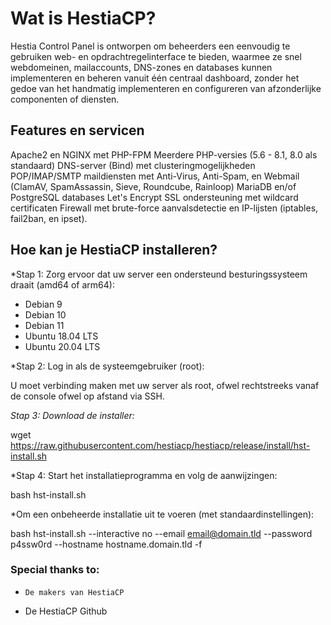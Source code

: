 # Wat is HestiaCP? 

Hestia Control Panel is ontworpen om beheerders een eenvoudig te gebruiken web- en opdrachtregelinterface te bieden, waarmee ze snel webdomeinen, mailaccounts, DNS-zones en databases kunnen implementeren en beheren vanuit één centraal dashboard, zonder het gedoe van het handmatig implementeren en configureren van afzonderlijke componenten of diensten.

## Features en servicen 

Apache2 en NGINX met PHP-FPM
Meerdere PHP-versies (5.6 - 8.1, 8.0 als standaard)
DNS-server (Bind) met clusteringmogelijkheden
POP/IMAP/SMTP maildiensten met Anti-Virus, Anti-Spam, en Webmail (ClamAV, SpamAssassin, Sieve, Roundcube, Rainloop)
MariaDB en/of PostgreSQL databases
Let's Encrypt SSL ondersteuning met wildcard certificaten
Firewall met brute-force aanvalsdetectie en IP-lijsten (iptables, fail2ban, en ipset).

## Hoe kan je HestiaCP installeren? 
*Stap 1: Zorg ervoor dat uw server een ondersteund besturingssysteem draait (amd64 of arm64):

* Debian 9
* Debian 10
* Debian 11
* Ubuntu 18.04 LTS
* Ubuntu 20.04 LTS

*Stap 2: Log in als de systeemgebruiker (root):

U moet verbinding maken met uw server als root, ofwel rechtstreeks vanaf de console ofwel op afstand via SSH.

*Stap 3: Download de installer:*

wget https://raw.githubusercontent.com/hestiacp/hestiacp/release/install/hst-install.sh

*Stap 4: Start het installatieprogramma en volg de aanwijzingen:

bash hst-install.sh

*Om een onbeheerde installatie uit te voeren (met standaardinstellingen):

bash hst-install.sh --interactive no --email email@domain.tld --password p4ssw0rd --hostname hostname.domain.tld -f


### Special thanks to:

*     De makers van HestiaCP
* De HestiaCP Github
